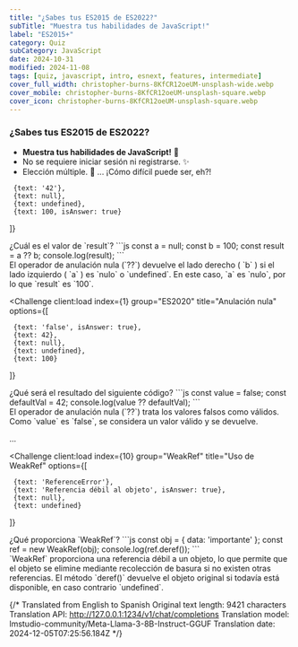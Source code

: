 ```yaml
---
title: "¿Sabes tus ES2015 de ES2022?"
subTitle: "Muestra tus habilidades de JavaScript!"
label: "ES2015+"
category: Quiz
subCategory: JavaScript
date: 2024-10-31
modified: 2024-11-08
tags: [quiz, javascript, intro, esnext, features, intermediate]
cover_full_width: christopher-burns-8KfCR12oeUM-unsplash-wide.webp
cover_mobile: christopher-burns-8KfCR12oeUM-unsplash-square.webp
cover_icon: christopher-burns-8KfCR12oeUM-unsplash-square.webp
---
```



### ¿Sabes tus ES2015 de ES2022?

* **Muestra tus habilidades de JavaScript!** 🚀
* No se requiere iniciar sesión ni registrarse. ✨
* Elección múltiple. 🤖  ... ¡Cómo difícil puede ser, eh?!

<QuizUI>
<Challenge
  client:load
  index={0}
  group="ES2020"
  title="Anulación nula"
  options={[

     {text: '42'},
     {text: null},
     {text: undefined},
     {text: 100, isAnswer: true}

   ]}
>
  <slot name="pregunta">
    <div className="pregunta">
      ¿Cuál es el valor de `result`?
      ```js
      const a = null;
      const b = 100;
      const result = a ?? b;
      console.log(result);
      ```
    </div>
  </slot>

  <slot name='hintas'>
  </slot>

  <slot name='explicación'>
    <div className="explicación">
      El operador de anulación nula (`??`) devuelve el lado derecho ( `b` ) si el lado izquierdo ( `a` ) es `nulo` o `undefined`. En este caso, `a` es `nulo`, por lo que `result` es `100`.
    </div>
  </slot>

</Challenge>

<Challenge
  client:load
  index={1}
  group="ES2020"
  title="Anulación nula"
  options={[

     {text: 'false', isAnswer: true},
     {text: 42},
     {text: null},
     {text: undefined},
     {text: 100}

   ]}
>
  <slot name="pregunta">
    <div className="pregunta">
      ¿Qué será el resultado del siguiente código?
      ```js
      const value = false;
      const defaultVal = 42;
      console.log(value ?? defaultVal);
      ```
    </div>
  </slot>

  <slot name='hintas'>
  </slot>

  <slot name='explicación'>
    <div className="explicación">
      El operador de anulación nula (`??`) trata los valores falsos como válidos. Como `value` es `false`, se considera un valor válido y se devuelve.
    </div>
  </slot>

</Challenge> ...

<Challenge
  client:load
  index={10}
  group="WeakRef"
  title="Uso de WeakRef"
  options={[

     {text: 'ReferenceError'},
     {text: 'Referencia débil al objeto', isAnswer: true},
     {text: null},
     {text: undefined}

   ]}
>
  <slot name="pregunta">
    <div className="pregunta">
      ¿Qué proporciona `WeakRef`?
      ```js
      const obj = { data: 'importante' };
      const ref = new WeakRef(obj);
      console.log(ref.deref());
      ```
    </div>
  </slot>

  <slot name='hintas'>
  </slot>

  <slot name='explicación'>
    <div className="explicación">
      `WeakRef` proporciona una referencia débil a un objeto, lo que permite que el objeto se elimine mediante recolección de basura si no existen otras referencias. El método `deref()` devuelve el objeto original si todavía está disponible, en caso contrario `undefined`.
    </div>
  </slot>

</Challenge>

</QuizUI>

{/* Translated from English to Spanish
Original text length: 9421 characters
Translation API: http://127.0.0.1:1234/v1/chat/completions
Translation model: lmstudio-community/Meta-Llama-3-8B-Instruct-GGUF
Translation date: 2024-12-05T07:25:56.184Z */}


